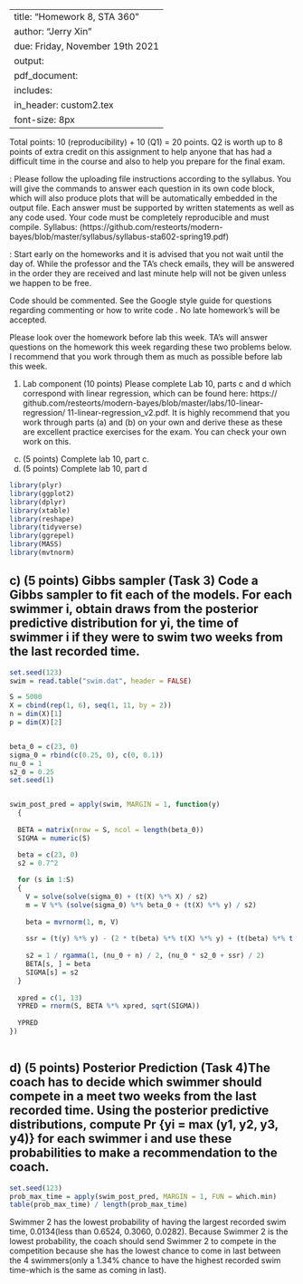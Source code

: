
---
title: "Homework 8, STA 360"
author: "Jerry Xin"
due: Friday, November 19th 2021
output: 
     pdf_document:
      includes: 
          in_header: custom2.tex
font-size: 8px
---


Total points: 10 (reproducibility) + 10 (Q1) = 20 points. Q2 is worth up
to 8 points of extra credit on this assignment to help anyone that has
had a difficult time in the course and also to help you prepare for the
final exam.

\textbf{General instructions for homeworks}: Please follow the uploading file instructions according to the syllabus. You will give the commands to answer each question in its own code block, which will also produce plots that will be automatically embedded in the output file. Each answer must be supported by written statements as well as any code used. Your code must be completely reproducible and must compile. Syllabus: (https://github.com/resteorts/modern-bayes/blob/master/syllabus/syllabus-sta602-spring19.pdf)

\textbf{Advice}: Start early on the homeworks and it is advised that you not wait until the day of. While the professor and the TA's check emails, they will be answered in the order they are received and last minute help will not be given unless we happen to be free.  

\textbf{Commenting code}
Code should be commented. See the Google style guide for questions regarding commenting or how to write 
code \url{https://google.github.io/styleguide/Rguide.xml}. No late homework's will be accepted.

Please look over the homework before lab this week. TA's will answer questions on the homework this week regarding these two 
problems below. I recommend that you work through them as much as possible before lab this week. 

1. Lab component (10 points) Please complete Lab 10, parts c and d which
correspond with linear regression, which can be found here: https://
github.com/resteorts/modern-bayes/blob/master/labs/10-linear-regression/
11-linear-regression_v2.pdf. It is highly recommend that you work
through parts (a) and (b) on your own and derive these as these are excellent practice exercises for the exam. You can check your own work on
this.
c) (5 points) Complete lab 10, part c.
d) (5 points) Complete lab 10, part d


```r
library(plyr)
library(ggplot2)
library(dplyr)
library(xtable)
library(reshape)
library(tidyverse)
library(ggrepel)
library(MASS)
library(mvtnorm)
```

## c) (5 points) Gibbs sampler (Task 3) Code a Gibbs sampler to fit each of the models. For each swimmer i, obtain draws from the posterior predictive distribution for yi, the time of swimmer i if they were to swim two weeks from the last recorded time.

```r
set.seed(123)
swim = read.table("swim.dat", header = FALSE)

S = 5000
X = cbind(rep(1, 6), seq(1, 11, by = 2))
n = dim(X)[1]
p = dim(X)[2]


beta_0 = c(23, 0)
sigma_0 = rbind(c(0.25, 0), c(0, 0.1))
nu_0 = 1
s2_0 = 0.25
set.seed(1)


swim_post_pred = apply(swim, MARGIN = 1, function(y) 
  {
  
  BETA = matrix(nrow = S, ncol = length(beta_0))
  SIGMA = numeric(S)

  beta = c(23, 0)
  s2 = 0.7^2
  
  for (s in 1:S) 
  {
    V = solve(solve(sigma_0) + (t(X) %*% X) / s2)
    m = V %*% (solve(sigma_0) %*% beta_0 + (t(X) %*% y) / s2)
    
    beta = mvrnorm(1, m, V)
    
    ssr = (t(y) %*% y) - (2 * t(beta) %*% t(X) %*% y) + (t(beta) %*% t(X) %*% X %*% beta)
    
    s2 = 1 / rgamma(1, (nu_0 + n) / 2, (nu_0 * s2_0 + ssr) / 2)
    BETA[s, ] = beta
    SIGMA[s] = s2
  }
  
  xpred = c(1, 13)
  YPRED = rnorm(S, BETA %*% xpred, sqrt(SIGMA))
  
  YPRED
})
                                                                  
```

## d) (5 points) Posterior Prediction (Task 4)The coach has to decide which swimmer should compete in a meet two weeks from the last recorded time. Using the posterior predictive distributions, compute Pr {yi = max (y1, y2, y3, y4)} for each swimmer i and use these probabilities to make a recommendation to the coach.
```r
set.seed(123)
prob_max_time = apply(swim_post_pred, MARGIN = 1, FUN = which.min)
table(prob_max_time) / length(prob_max_time)
```
Swimmer 2 has the lowest probability of having the largest recorded swim time, 0.0134(less than 0.6524, 0.3060, 0.0282). Because Swimmer 2 is the lowest probability, the coach should send Swimmer 2 to compete in the competition because she has the lowest chance to come in last between the 4 swimmers(only a 1.34% chance to have the highest recorded swim time-which is the same as coming in last).



